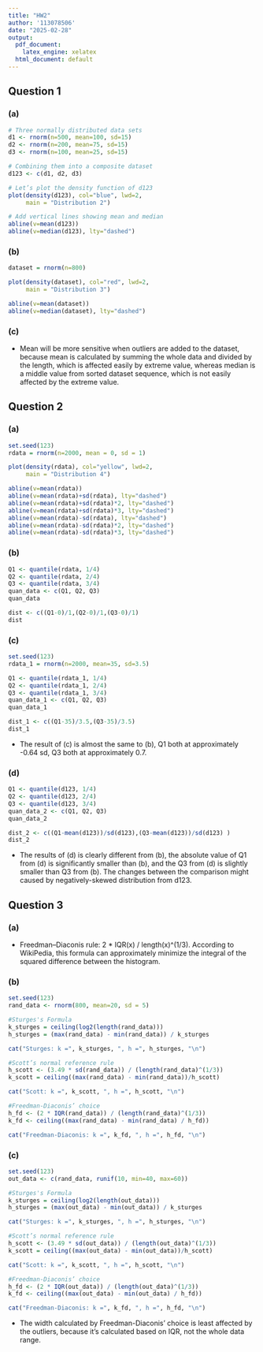```yaml
---
title: "HW2"
author: '113078506'
date: "2025-02-28"
output:
  pdf_document: 
    latex_engine: xelatex
  html_document: default
---
```


## Question 1

### (a)

```r
# Three normally distributed data sets
d1 <- rnorm(n=500, mean=100, sd=15)
d2 <- rnorm(n=200, mean=75, sd=15)
d3 <- rnorm(n=100, mean=25, sd=15)

# Combining them into a composite dataset
d123 <- c(d1, d2, d3)

# Let’s plot the density function of d123
plot(density(d123), col="blue", lwd=2, 
     main = "Distribution 2")

# Add vertical lines showing mean and median
abline(v=mean(d123))
abline(v=median(d123), lty="dashed")
```

### (b)

```r
dataset = rnorm(n=800)

plot(density(dataset), col="red", lwd=2, 
     main = "Distribution 3")

abline(v=mean(dataset))
abline(v=median(dataset), lty="dashed")
```

### (c)

- Mean will be more sensitive when outliers are added to the dataset, because mean is calculated by summing the whole data and divided by the length, which is affected easily by extreme value, whereas median is a middle value from sorted dataset sequence, which is not easily affected by the extreme value.

## Question 2

### (a)

```r
set.seed(123)
rdata = rnorm(n=2000, mean = 0, sd = 1)

plot(density(rdata), col="yellow", lwd=2, 
     main = "Distribution 4")

abline(v=mean(rdata))
abline(v=mean(rdata)+sd(rdata), lty="dashed")
abline(v=mean(rdata)+sd(rdata)*2, lty="dashed")
abline(v=mean(rdata)+sd(rdata)*3, lty="dashed")
abline(v=mean(rdata)-sd(rdata), lty="dashed")
abline(v=mean(rdata)-sd(rdata)*2, lty="dashed")
abline(v=mean(rdata)-sd(rdata)*3, lty="dashed")
```

### (b)

```r
Q1 <- quantile(rdata, 1/4)
Q2 <- quantile(rdata, 2/4)
Q3 <- quantile(rdata, 3/4)
quan_data <- c(Q1, Q2, Q3)
quan_data

dist <- c((Q1-0)/1,(Q2-0)/1,(Q3-0)/1)
dist
```

### (c)

```r
set.seed(123)
rdata_1 = rnorm(n=2000, mean=35, sd=3.5)

Q1 <- quantile(rdata_1, 1/4)
Q2 <- quantile(rdata_1, 2/4)
Q3 <- quantile(rdata_1, 3/4)
quan_data_1 <- c(Q1, Q2, Q3)
quan_data_1

dist_1 <- c((Q1-35)/3.5,(Q3-35)/3.5)
dist_1
```
- The result of (c) is almost the same to (b), Q1 both at approximately -0.64 sd, Q3 both at approximately 0.7.


### (d)

```r
Q1 <- quantile(d123, 1/4)
Q2 <- quantile(d123, 2/4)
Q3 <- quantile(d123, 3/4)
quan_data_2 <- c(Q1, Q2, Q3)
quan_data_2

dist_2 <- c((Q1-mean(d123))/sd(d123),(Q3-mean(d123))/sd(d123) )
dist_2
```
- The results of (d) is clearly different from (b), the absolute value of Q1 from (d) is significantly smaller than (b), and the Q3 from (d) is slightly smaller than Q3 from (b). The changes between the comparison might caused by negatively-skewed distribution from d123.

## Question 3

### (a)

- Freedman–Diaconis rule: 2 * IQR(x) / length(x)^(1/3). According to WikiPedia, this formula can approximately minimize the integral of the squared difference between the histogram.

### (b)

```r
set.seed(123)
rand_data <- rnorm(800, mean=20, sd = 5)

#Sturges's Formula
k_sturges = ceiling(log2(length(rand_data)))
h_sturges = (max(rand_data) - min(rand_data)) / k_sturges

cat("Sturges: k =", k_sturges, ", h =", h_sturges, "\n")

#Scott’s normal reference rule
h_scott <- (3.49 * sd(rand_data)) / (length(rand_data)^(1/3))
k_scott = ceiling((max(rand_data) - min(rand_data))/h_scott)

cat("Scott: k =", k_scott, ", h =", h_scott, "\n")

#Freedman-Diaconis’ choice
h_fd <- (2 * IQR(rand_data)) / (length(rand_data)^(1/3))
k_fd <- ceiling((max(rand_data) - min(rand_data) / h_fd))

cat("Freedman-Diaconis: k =", k_fd, ", h =", h_fd, "\n")


```

### (c)

```r
set.seed(123)
out_data <- c(rand_data, runif(10, min=40, max=60))

#Sturges's Formula
k_sturges = ceiling(log2(length(out_data)))
h_sturges = (max(out_data) - min(out_data)) / k_sturges

cat("Sturges: k =", k_sturges, ", h =", h_sturges, "\n")

#Scott’s normal reference rule
h_scott <- (3.49 * sd(out_data)) / (length(out_data)^(1/3))
k_scott = ceiling((max(out_data) - min(out_data))/h_scott)

cat("Scott: k =", k_scott, ", h =", h_scott, "\n")

#Freedman-Diaconis’ choice
h_fd <- (2 * IQR(out_data)) / (length(out_data)^(1/3))
k_fd <- ceiling((max(out_data) - min(out_data) / h_fd))

cat("Freedman-Diaconis: k =", k_fd, ", h =", h_fd, "\n")
```

- The width calculated by Freedman-Diaconis’ choice is least affected by the outliers, because it's calculated based on IQR, not the whole data range.
